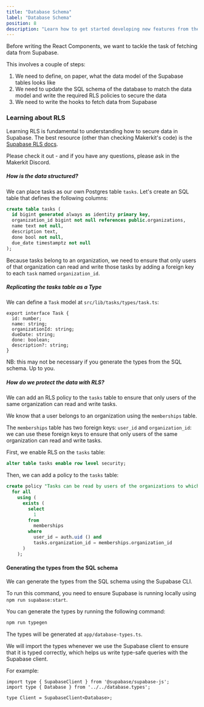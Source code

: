 ```yaml
---
title: "Database Schema"
label: "Database Schema"
position: 8
description: "Learn how to get started developing new features from the database schema in your Makerkit Remix Supabase project."
---
```


Before writing the React Components, we want to tackle the task of fetching
data from Supabase.

This involves a couple of steps:

1. We need to define, on paper, what the data model of the Supabase tables
looks like
2. We need to update the SQL schema of the database to match the data model
and write the required RLS policies to secure the data
3. We need to write the hooks to fetch data from Supabase

### Learning about RLS

Learning RLS is fundamental to understanding how to secure data in Supabase. The best resource (other than checking Makerkit's code) is the [Supabase RLS docs](https://supabase.com/docs/guides/auth/row-level-security).

Please check it out - and if you have any questions, please ask in the Makerkit Discord.

##### How is the data structured?

We can place tasks as our own Postgres table `tasks`. Let's create an SQL
table that defines the following columns:

```sql
create table tasks (
  id bigint generated always as identity primary key,
  organization_id bigint not null references public.organizations,
  name text not null,
  description text,
  done bool not null,
  due_date timestamptz not null
);
```

Because tasks belong to an
organization, we need to ensure that only users of that organization can read
and write those tasks by adding a foreign key to each `task` named
`organization_id`.

##### Replicating the tasks table as a Type

We can define a `Task` model at `src/lib/tasks/types/task.ts`:

```tsx title="lib/tasks/types/task.ts"
export interface Task {
  id: number;
  name: string;
  organizationId: string;
  dueDate: string;
  done: boolean;
  description?: string;
}
```

NB: this may not be necessary if you generate the types from the SQL schema.
Up to you.

##### How do we protect the data with RLS?

We can add an RLS policy to the `tasks` table to ensure that only users of the same organization can read and write tasks.

We know that a user belongs to an organization using the `memberships`
table.

The `memberships` table has two foreign keys: `user_id` and
`organization_id`: we can use these foreign keys to ensure that only users
of the same organization can read and write tasks.

First, we enable RLS on the `tasks` table:

```sql
alter table tasks enable row level security;
```

Then, we can add a policy to the `tasks` table:

```sql
create policy "Tasks can be read by users of the organizations to which it belongs" on tasks
  for all
    using (
      exists (
        select
          1
        from
          memberships
        where
          user_id = auth.uid () and
          tasks.organization_id = memberships.organization_id
      )
    );
```

#### Generating the types from the SQL schema

We can generate the types from the SQL schema using the Supabase CLI.

To run this command, you need to ensure Supabase is running locally using
`npm run supabase:start`.

You can generate the types by running the following command:

```bash
npm run typegen
```

The types will be generated at `app/database-types.ts`.

We will import the types whenever we use the Supabase client to ensure that it is typed correctly, which helps us write type-safe queries with the Supabase client.

For example:

```tsx
import type { SupabaseClient } from '@supabase/supabase-js';
import type { Database } from '../../database.types';

type Client = SupabaseClient<Database>;
```
